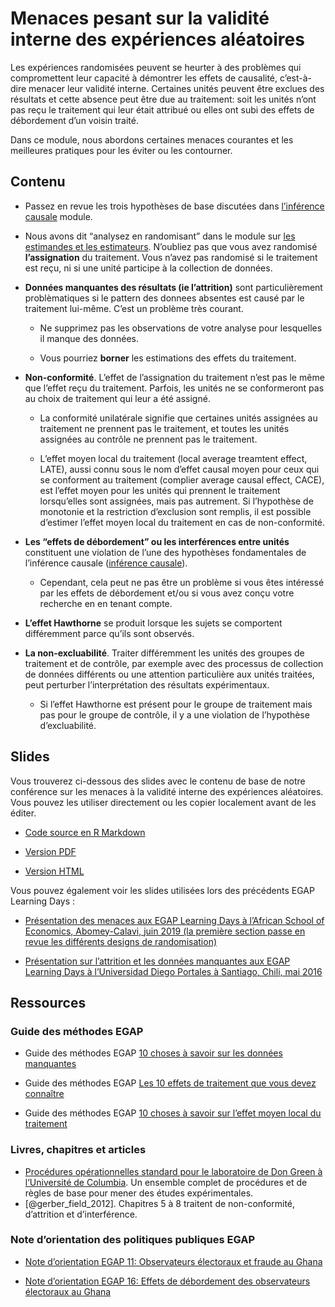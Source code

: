 # Menaces pesant sur la validité interne des expériences aléatoires {.tabset}

Les expériences randomisées peuvent se heurter à des problèmes qui compromettent leur capacité à démontrer les effets de causalité, c'est-à-dire menacer leur validité interne. Certaines unités peuvent être exclues des résultats et cette absence peut être due au traitement: soit les unités n'ont pas reçu le traitement qui leur était attribué ou elles ont subi des effets de débordement d'un voisin traité.

Dans ce module, nous abordons certaines menaces courantes et les meilleures pratiques pour les éviter ou les contourner.

## Contenu {.tabset}

 - Passez en revue les trois hypothèses de base discutées dans [l'inférence causale](causal-inference.html) module.

 - Nous avons dit "analysez en randomisant" dans le module sur [les estimandes et les estimateurs](estimands-and-estimators.html). N'oubliez pas que vous avez randomisé **l'assignation** du traitement. Vous n'avez pas randomisé si le traitement est reçu, ni si une unité participe à la collection de données.

 - **Données manquantes des résultats (ie l'attrition)** sont particulièrement problèmatiques si le pattern des donnees absentes est causé par le traitement lui-même. C'est un problème très courant.

     - Ne supprimez pas les observations de votre analyse pour lesquelles il manque des données.

     - Vous pourriez **borner** les estimations des effets du traitement.

 - **Non-conformité**. L'effet de l'assignation du traitement n'est pas le même que l'effet reçu du traitement. Parfois, les unités ne se conformeront pas au choix de traitement qui leur a été assigné.

     - La conformité unilatérale signifie que certaines unités assignées au traitement ne prennent pas le traitement, et toutes les unités assignées au contrôle ne prennent pas le traitement.
     
     - L'effet moyen local du traitement (local average treamtent effect, LATE), aussi connu sous le nom d’effet causal moyen pour ceux qui se conforment au traitement (complier average causal effect, CACE), est l'effet moyen pour les unités qui prennent le traitement lorsqu'elles sont assignées, mais pas autrement. Si l'hypothèse de monotonie et la restriction d'exclusion sont remplis, il est possible d'estimer l'effet moyen local du traitement en cas de non-conformité.

 - **Les "effets de débordement" ou les interférences entre unités** constituent une violation de l'une des hypothèses fondamentales de l'inférence causale ([inférence causale](causalinference.html)).

      - Cependant, cela peut ne pas être un problème si vous êtes intéressé par les effets de débordement et/ou si vous avez conçu votre recherche en en tenant compte.

 - **L'effet Hawthorne** se produit lorsque les sujets se comportent différemment parce qu'ils sont observés.

- **La non-excluabilité**. Traiter différemment les unités des groupes de traitement et de contrôle, par exemple avec des processus de collection de données différents ou une attention particulière aux unités traitées, peut perturber l'interprétation des résultats expérimentaux.

     - Si l'effet Hawthorne est présent pour le groupe de traitement mais pas pour le groupe de contrôle, il y a une violation de l'hypothèse d'excluabilité.



## Slides

Vous trouverez ci-dessous des slides avec le contenu de base de notre conférence sur les menaces à la validité interne des expériences aléatoires. Vous pouvez les utiliser directement ou les copier localement avant de les éditer.

 - [Code source en R Markdown](https://egap.github.io/learningdays-resources/Slides/threats-slides.Rmd)

 - [Version PDF](https://egap.github.io/learningdays-resources/Slides/threats-slides.pdf)

 - [Version HTML](https://egap.github.io/learningdays-resources/Slides/threats-slides.html)

Vous pouvez également voir les slides utilisées lors des précédents EGAP Learning Days :

- [Présentation des menaces aux EGAP Learning Days à l'African School of Economics, Abomey-Calavi, juin 2019 (la première section passe en revue les différents designs de randomisation)](https://egap.github.io/learningdays-resources/Slides/Examples/threats-benin.pdf)

- [Présentation sur l'attrition et les données manquantes aux EGAP Learning Days à l'Universidad Diego Portales à Santiago, Chili, mai 2016](https://egap.github.io/learningdays-resources/Slides/Examples/threats-santiago.pdf)

## Ressources

### Guide des méthodes EGAP

- Guide des méthodes EGAP [10 choses à savoir sur les données manquantes](https://egap.org/resource/10-things-to-know-about-missing-data/)

- Guide des méthodes EGAP [Les 10 effets de traitement que vous devez connaître](https://egap.org/resource/10-types-of-treatment-effect-you-should-know-about/)

- Guide des méthodes EGAP [10 choses à savoir sur l'effet moyen local du traitement](https://egap.org/resource/10-things-to-know-about-the-local-average-treatment-effect/)

### Livres, chapitres et articles

- [Procédures opérationnelles standard pour le laboratoire de Don Green à l'Université de Columbia](https://github.com/acoppock/Green-Lab-SOP). Un ensemble complet de procédures et de règles de base pour mener des études expérimentales.
- [@gerber_field_2012]. Chapitres 5 à 8 traitent de non-conformité, d'attrition et d'interférence.

### Note d'orientation des politiques publiques EGAP

- [Note d'orientation EGAP 11: Observateurs électoraux et fraude au Ghana ](https://egap.org/resource/brief-11-election-observers-and-fraud-in-ghana/)

- [Note d'orientation EGAP 16: Effets de débordement des observateurs électoraux au Ghana](https://egap.org/resource/brief-16-spillover-effects-of-observers-in-ghana/)
